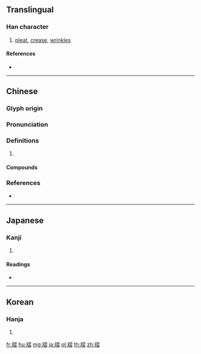 {{character info/new}}
==Translingual==

===Han character===
{{Han char|rn=145|rad=衣|as=11|sn=17|four=37262|canj=LSMA}}

# [[pleat]], [[crease]], [[wrinkles]]

====References====
* {{Han ref|kx=1122.410|dkj=34525|dj=1590.270|hdz=53112.220|uh=8936|ud=35126|bh=C1B7|bd=49591}}

----

==Chinese==
{{zh-forms}}

===Glyph origin===
{{Han etym}}

===Pronunciation===
{{zh-pron
|m=zhě,dié,zhé,xí
|c=zaap3,dip6,zip3,zaap6
|mc=y
|oc=y
|cat=
}}
{{zh-attn-split}}

===Definitions===
{{zh-hanzi}}

# {{rfdef|zh}}

====Compounds====
{{zh-der|大擺褶子|皺褶|百褶裙|褶曲山脈|襞褶|褲褶|菌褶|褶皺|褶曲|褶皺帶|褶子|褶裙}}

===References===
* {{R:yue:mfccd}}

----

==Japanese==

===Kanji===
{{ja-kanji|grade=|rs=衣11}}

# {{defn|lang=ja|sort=衣11}}

====Readings====
* {{ja-readings|on=[[ちょう]] (chō), [[しゅう]] (shū), [[しょう]] (shō)|kun=[[かさねる]] (kasaneru)|nanori=}}

----

==Korean==

===Hanja===
{{ko-hanja|hangeul=[[습]], [[첩]]|eumhun=|rv=seup, cheop|mr=sŭp, ch'ŏp|y=sup, chep}}

# {{defn|lang=ko|sort=衣11}}

[[fr:褶]]
[[hu:褶]]
[[mg:褶]]
[[ja:褶]]
[[pl:褶]]
[[th:褶]]
[[zh:褶]]
